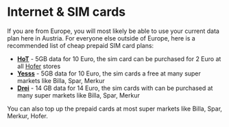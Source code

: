 # Internet & SIM cards

If you are from Europe, you will most likely be able to use your current data plan here in Austria.
For everyone else outside of Europe, here is a recommended list of cheap prepaid SIM card plans:

- **[HoT](https://www.hot.at/tarife.html)** - 5GB data for 10 Euro, the sim card can be purchased for 2 Euro at all [Hofer](https://www.hofer.at/) stores
- **[Yesss](https://www.yesss.at/tarife)** - 5GB data for 10 Euro, the sim cards a free at many super markets like Billa, Spar, Merkur
- **[Drei](https://www.drei.at/de/shop/wertkarte/)** - 14 GB data for 14 Euro, the sim cards with can be purchased at many super markets like Billa, Spar, Merkur

You can also top up the prepaid cards at most super markets like Billa, Spar, Merkur, Hofer.
